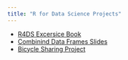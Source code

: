 ```yaml
---
title: "R for Data Science Projects"
---
```


* [R4DS Excersice Book](https://stt2860-f2024.github.io/r4ds-exercises-devindavidson46/)
* [Combinind Data Frames Slides](./SLIDES/CombiningDataFramesSlides.qmd)
* [Bicycle Sharing Project](https://stt2860-f2024.github.io/bicycle-sharing-devindavidson46/BikeSharing.html)